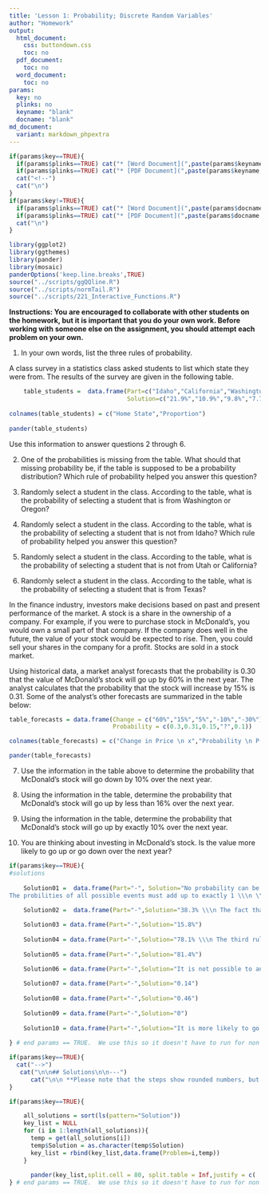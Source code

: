 ```yaml
---
title: 'Lesson 1: Probability; Discrete Random Variables'
author: "Homework"
output:
  html_document:
    css: buttondown.css
    toc: no
  pdf_document:
    toc: no
  word_document:
    toc: no
params:
  key: no
  plinks: no
  keyname: "blank"
  docname: "blank"
md_document:
  variant: markdown_phpextra
---
```


```r
if(params$key==TRUE){
  if(params$plinks==TRUE) cat("* [Word Document](",paste(params$keyname,"docx",sep="."),")\n")
  if(params$plinks==TRUE) cat("* [PDF Document](",paste(params$keyname,"pdf",sep="."),")\n")
  cat("<!--")
  cat("\n")
} 
if(params$key!=TRUE){
  if(params$plinks==TRUE) cat("* [Word Document](",paste(params$docname,"docx",sep="."),")\n")
  if(params$plinks==TRUE) cat("* [PDF Document](",paste(params$docname,"pdf",sep="."),")\n")
  cat("\n")
}
```

```r
library(ggplot2)
library(ggthemes)
library(pander)
library(mosaic)
panderOptions('keep.line.breaks',TRUE)
source("../scripts/ggQQline.R")
source("../scripts/normTail.R")
source("../scripts/221_Interactive_Functions.R")
```

**Instructions:  You are encouraged to collaborate with other students on the homework, but it is important that you do your own work.  Before working with someone else on the assignment, you should attempt each problem on your own.**  

1.	In your own words, list the three rules of probability. 

A class survey in a statistics class asked students to list which state they were from. The results of the survey are given in the following table.

```r

    table_students =  data.frame(Part=c("Idaho","California","Washington","Utah","Oregon","Colorado","Other"),
                                 Solution=c("21.9%","10.9%","9.8%","7.7%","6.0%","5.4%","__%"))
    
colnames(table_students) = c("Home State","Proportion")
    
pander(table_students)
``` 

Use this information to answer questions 2 through 6.

2.	One of the probabilities is missing from the table. What should that missing probability be, if the table is supposed to be a probability distribution? Which rule of probability helped you answer this question?

3.	Randomly select a student in the class. According to the table, what is the probability of selecting a student that is from Washington or Oregon?

4.	Randomly select a student in the class. According to the table, what is the probability of selecting a student that is not from Idaho? Which rule of probability helped you answer this question?

5.	Randomly select a student in the class. According to the table, what is the probability of selecting a student that is not from Utah or California?

6.	Randomly select a student in the class. According to the table, what is the probability of selecting a student that is from Texas?


In the finance industry, investors make decisions based on past and present performance of the market.  A stock is a share in the ownership of a company.  For example, if you were to purchase stock in McDonald's, you would own a small part of that company.  If the company does well in the future, the value of your stock would be expected to rise. Then, you could sell your shares in the company for a profit. Stocks are sold in a stock market.
  
Using historical data, a market analyst forecasts that the probability is 0.30 that the value of McDonald's stock will go up by 60% in the next year.  The analyst calculates that the probability that the stock will increase by 15% is 0.31.  Some of the analyst's other forecasts are summarized in the table below:

```r
table_forecasts = data.frame(Change = c("60%","15%","5%","-10%","-30%"),
                             Probability = c(0.3,0.31,0.15,"?",0.1))

colnames(table_forecasts) = c("Change in Price \n x","Probability \n P(x)")

pander(table_forecasts)
```

7.	Use the information in the table above to determine the probability that McDonald's stock will go down by 10% over the next year. 

8.	Using the information in the table, determine the probability that McDonald's stock will go up by less than 16% over the next year.

9.	Using the information in the table, determine the probability that McDonald's stock will go up by exactly 10% over the next year.

10.	You are thinking about investing in McDonald's stock. Is the value more likely to go up or go down over the next year?


```r
if(params$key==TRUE){
#solutions
  
    Solution01 =  data.frame(Part="-", Solution="No probability can be greater than 1 or less than 0 \\\n \\\n 
The probilities of all possible events must add up to exactly 1 \\\n \\\n The probability of an event not happening is equal to 1 minus the probability that it does happen.")
    
    Solution02 =  data.frame(Part="-",Solution="38.3% \\\n The fact that all of the probabilities had to add up to 1 and that the chance of something happening is equal to 1 minus the chance that it does not happen.")

    Solution03 = data.frame(Part="-",Solution="15.8%")
    
    Solution04 = data.frame(Part="-",Solution="78.1% \\\n The third rule (the chance of something happening is equal to 1 minus the chance that it does not happen).")
    
    Solution05 = data.frame(Part="-",Solution="81.4%")
    
    Solution06 = data.frame(Part="-",Solution="It is not possible to answer this question using the data given. There may or may not be students from Texas, but we can't tell how many just from this data.")

    Solution07 = data.frame(Part="-",Solution="0.14")
    
    Solution08 = data.frame(Part="-",Solution="0.46")
    
    Solution09 = data.frame(Part="-",Solution="0")
    
    Solution10 = data.frame(Part="-",Solution="It is more likely to go up.")
    
} # end params == TRUE.  We use this so it doesn't have to run for non answer key path.
```



```r
if(params$key==TRUE){
  cat("-->")
   cat("\n\n## Solutions\n\n---")
      cat("\n\n **Please note that the steps show rounded numbers, but that the final answers to the problems are calculated without rounding.**")
}
```



```r
if(params$key==TRUE){

    all_solutions = sort(ls(pattern="Solution"))
    key_list = NULL
    for (i in 1:length(all_solutions)){
      temp = get(all_solutions[i])
      temp$Solution = as.character(temp$Solution)
      key_list = rbind(key_list,data.frame(Problem=i,temp))
    }
    
      pander(key_list,split.cell = 80, split.table = Inf,justify = c( 'center', 'left',"left"))
} # end params == TRUE.  We use this so it doesn't have to run for non answer key path.

```
 